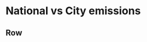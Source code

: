 

National vs City emissions  
=====================================

Row
-------------------------------------

```r

```


```r

```
